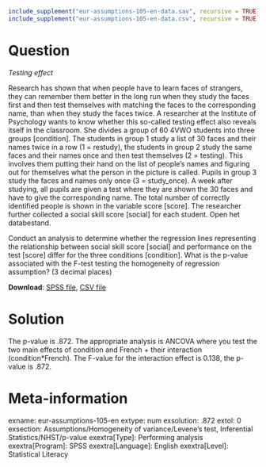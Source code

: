 
```r
include_supplement("eur-assumptions-105-en-data.sav", recursive = TRUE)
include_supplement("eur-assumptions-105-en-data.csv", recursive = TRUE)
```

Question
========
*Testing effect* 

Research has shown that when people have to learn faces of strangers, they can remember them better in the long run when they study the faces first and then test themselves with matching the faces to the corresponding name, than when they study the faces twice. A researcher at the Institute of Psychology wants to know whether this so-called testing effect also reveals itself in the classroom. She divides a group of 60 4VWO students into three groups [condition]. The students in group 1 study a list of 30 faces and their names twice in a row (1 = restudy), the students in group 2 study the same faces and their names once and then test themselves (2 = testing). This involves them putting their hand on the list of people's names and figuring out for themselves what the person in the picture is called. Pupils in group 3 study the faces and names only once (3 = study_once). A week after studying, all pupils are given a test where they are shown the 30 faces and have to give the corresponding name. The total number of correctly identified people is shown in the variable score [score]. The researcher further collected a social skill score [social] for each student.
Open het databestand.

Conduct an analysis to determine whether the regression lines representing the relationship between social skill score [social] and performance on the test [score] differ for the three conditions [condition]. What is the p-value associated with the F-test testing the homogeneity of regression assumption? (3 decimal places)

**Download**: [SPSS file](eur-assumptions-105-en-data.sav), [CSV file](eur-assumptions-105-en-data.csv)

Solution
========
The p-value is .872. The appropriate analysis is ANCOVA where you test the two main effects of condition and French + their interaction (condition*French). The F-value for the interaction effect is 0.138, the p-value is .872.

Meta-information
================
exname: eur-assumptions-105-en
extype: num
exsolution: .872
extol: 0
exsection: Assumptions/Homogeneity of variance/Levene's test, Inferential Statistics/NHST/p-value
exextra[Type]: Performing analysis
exextra[Program]: SPSS
exextra[Language]: English
exextra[Level]: Statistical Literacy
